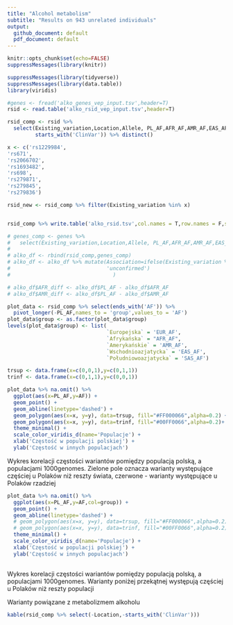 ```yaml
---
title: "Alcohol metabolism"
subtitle: "Results on 943 unrelated individuals"
output:
  github_document: default
  pdf_document: default
---
```


```r
knitr::opts_chunk$set(echo=FALSE)
suppressMessages(library(knitr))
```

```r
suppressMessages(library(tidyverse))
suppressMessages(library(data.table))
library(viridis)

#genes <- fread('alko_genes_vep_input.tsv',header=T)
rsid <- read.table('alko_rsid_vep_input.tsv',header=T)

rsid_comp <- rsid %>% 
  select(Existing_variation,Location,Allele, PL_AF,AFR_AF,AMR_AF,EAS_AF,EUR_AF,SAS_AF,
         starts_with('ClinVar')) %>% distinct()

x <- c('rs1229984',
'rs671',
'rs2066702',
'rs1693482',
'rs698',
'rs279871',
'rs279845',
'rs279836')

rsid_new <- rsid_comp %>% filter(Existing_variation %in% x)


rsid_comp %>% write.table('alko_rsid.tsv',col.names = T,row.names = F,sep='\t')

# genes_comp <- genes %>% 
#   select(Existing_variation,Location,Allele, PL_AF,AFR_AF,AMR_AF,EAS_AF,EUR_AF,SAS_AF ) %>% distinct()
# 
# alko_df <- rbind(rsid_comp,genes_comp)
# alko_df <- alko_df %>% mutate(Association=ifelse(Existing_variation %in% rsid$Existing_variation,'confirmed',
#                               'unconfirmed')
#                                 ) 

# alko_df$AFR_diff <- alko_df$PL_AF - alko_df$AFR_AF
# alko_df$AMR_diff <- alko_df$PL_AF - alko_df$AMR_AF
```



```r
plot_data <- rsid_comp %>% select(ends_with('AF')) %>%
  pivot_longer(-PL_AF,names_to = 'group',values_to = 'AF')
plot_data$group <- as.factor(plot_data$group)
levels(plot_data$group) <- list(
                                `Europejska` = 'EUR_AF',
                                `Afrykańska` = "AFR_AF",
                                `Amerykańskie` = 'AMR_AF',
                                `Wschodnioazjatycka` = 'EAS_AF',
                                `Południowoazjatycka` = 'SAS_AF')

trsup <- data.frame(x=c(0,0,1),y=c(0,1,1))
trinf <- data.frame(x=c(0,1,1),y=c(0,0,1))

plot_data %>% na.omit() %>%
  ggplot(aes(x=PL_AF,y=AF)) + 
  geom_point() +
  geom_abline(linetype='dashed') +
  geom_polygon(aes(x=x, y=y), data=trsup, fill="#FF000066",alpha=0.2) +
  geom_polygon(aes(x=x, y=y), data=trinf, fill="#00FF0066",alpha=0.2)+
  theme_minimal() +
  scale_color_viridis_d(name='Populacje') +
  xlab('Częstość w populacji polskiej') +
  ylab('Częstość w innych populacjach') 
```

Wykres korelacji częstości wariantów pomiędzy populacją polską, a populacjami 1000genomes. 
Zielone pole oznacza warianty występujące częściej u Polaków niż reszty świata, czerwone - warianty występujące u Polaków rzadziej




```r
plot_data %>% na.omit() %>%
  ggplot(aes(x=PL_AF,y=AF,col=group)) + 
  geom_point() +
  geom_abline(linetype='dashed') +
  # geom_polygon(aes(x=x, y=y), data=trsup, fill="#FF000066",alpha=0.2) +
  # geom_polygon(aes(x=x, y=y), data=trinf, fill="#00FF0066",alpha=0.2)+
  theme_minimal() +
  scale_color_viridis_d(name='Populacje') +
  xlab('Częstość w populacji polskiej') +
  ylab('Częstość w innych populacjach') 
    

```

Wykres korelacji częstości wariantów pomiędzy populacją polską, a populacjami 1000genomes. 
Warianty poniżej przekątnej występują częściej u Polaków niż reszty populacji

\newpage

Warianty powiązane z metabolizmem alkoholu

```r
kable(rsid_comp %>% select(-Location,-starts_with('ClinVar')))

```


<!-- 2. Polish vs gnomAD Non-Finnish European for 23 variants with know association: -->

<!-- ```{r known_variants_plot, echo=FALSE} -->
<!-- alko_df %>% filter(Association=='confirmed') %>% -->
<!--   ggplot(aes(y=PL_AF,x=as.numeric(EUR_AF))) +  -->
<!--   geom_point(col="#48C095") +  -->
<!--   geom_smooth(method = 'lm',se=F,col='#27384A',formula = 'y~x') + -->
<!--   theme_classic() +  -->
<!--   xlab('gnomAD3g_AF_NFE') + -->
<!--   ylab('AF in PL population')  -->

<!-- ``` -->


<!-- \newpage -->

<!-- 3. Top 10 and bottom 10 between Polish and gnomAD Non Finnish European for all genes -->

<!-- ```{r, 10_diff_barplot, echo=FALSE, message=F} -->
<!-- af_outlier_gnomad %>% -->
<!--   ggplot(aes(x=nfe_diff*100,y = reorder(Existing_variation,-nfe_diff*100))) +  -->
<!--   geom_bar(stat = 'identity',fill='#48C095') + theme_classic() + -->
<!--   ylab('rsid ') + xlab('Difference between AF in Polish and European populations') + -->
<!--   geom_text(aes(label=paste(round(nfe_diff*100),'%'))) + -->
<!--   xlim(c(-100,100)) -->
<!-- ``` -->

<!-- \newpage -->

<!-- 4. Differences between Polish and gnomAD Non Finnish European for associated variants -->

<!-- ```{r, known_diff_barplot, echo=FALSE, message=F} -->
<!-- alko_df%>% filter(Association=='confirmed') %>% -->
<!--   ggplot(aes(x=nfe_diff*100,y = reorder(Existing_variation,-nfe_diff*100))) +  -->
<!--   geom_bar(stat = 'identity',fill='#48C095') + theme_classic() + -->
<!--   ylab('rsid ') + xlab('Difference between AF in Polish and European populations') + -->
<!--   geom_text(aes(label=paste(round(nfe_diff*100,2),'%'))) + -->
<!--   xlim(c(-10,10)) -->
<!-- ``` -->
